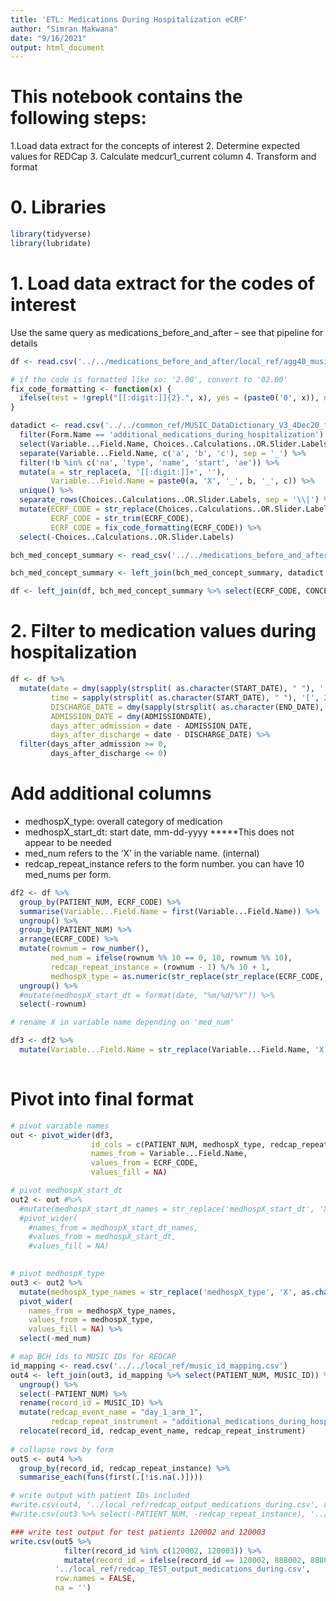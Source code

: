 ```yaml
---
title: 'ETL: Medications During Hospitalization eCRF'
author: "Simran Makwana"
date: "9/16/2021"
output: html_document
---
```


# This notebook contains the following steps:
1.Load data extract for the concepts of interest
2. Determine expected values for REDCap 
3. Calculate medcur1_current column
4. Transform and format

# 0. Libraries
```r
library(tidyverse)
library(lubridate)
```

# 1. Load data extract for the codes of interest
Use the same query as medications_before_and_after -- see that pipeline for details
```r

df <- read.csv('../../medications_before_and_after/local_ref/agg40_music_meds_filtered.csv')

# if the code is formatted like so: '2.00', convert to '02.00'
fix_code_formatting <- function(x) {
  ifelse(test = !grepl("[[:digit:]]{2}.", x), yes = (paste0('0', x)), no = (x))
}

datadict <- read.csv('../../common_ref/MUSIC_DataDictionary_V3_4Dec20_final version_clean_0.csv') %>%
  filter(Form.Name == 'additional_medications_during_hospitalization') %>%
  select(Variable...Field.Name, Choices..Calculations..OR.Slider.Labels) %>%
  separate(Variable...Field.Name, c('a', 'b', 'c'), sep = '_') %>%
  filter(!b %in% c('na', 'type', 'name', 'start', 'ae')) %>%
  mutate(a = str_replace(a, '[[:digit:]]+', ''),
         Variable...Field.Name = paste0(a, 'X', '_', b, '_', c)) %>%
  unique() %>% 
  separate_rows(Choices..Calculations..OR.Slider.Labels, sep = '\\|') %>%
  mutate(ECRF_CODE = str_replace(Choices..Calculations..OR.Slider.Labels, ',.*$', ''),
         ECRF_CODE = str_trim(ECRF_CODE),
         ECRF_CODE = fix_code_formatting(ECRF_CODE)) %>%
  select(-Choices..Calculations..OR.Slider.Labels)

bch_med_concept_summary <- read_csv('../../medications_before_and_after/data/bch_med_concept_summary_toReview.csv')

bch_med_concept_summary <- left_join(bch_med_concept_summary, datadict, by = 'ECRF_CODE')

df <- left_join(df, bch_med_concept_summary %>% select(ECRF_CODE, CONCEPT_CD, Variable...Field.Name), by = 'CONCEPT_CD')

```

# 2. Filter to medication values during hospitalization

```r

df <- df %>%
  mutate(date = dmy(sapply(strsplit( as.character(START_DATE), " "), '[', 1)),
         time = sapply(strsplit( as.character(START_DATE), " "), '[', 2),
         DISCHARGE_DATE = dmy(sapply(strsplit( as.character(END_DATE), " "), '[', 1)),
         ADMISSION_DATE = dmy(ADMISSIONDATE),
         days_after_admission = date - ADMISSION_DATE,
         days_after_discharge = date - DISCHARGE_DATE) %>%
  filter(days_after_admission >= 0,
         days_after_discharge <= 0)

```

# Add additional columns
- medhospX_type: overall category of medication
- medhospX_start_dt: start date, mm-dd-yyyy *****This does not appear to be needed
- med_num refers to the 'X' in the variable name. (internal)
- redcap_repeat_instance refers to the form number. you can have 10 med_nums per form.
```r
df2 <- df %>%
  group_by(PATIENT_NUM, ECRF_CODE) %>%
  summarise(Variable...Field.Name = first(Variable...Field.Name)) %>%
  ungroup() %>%
  group_by(PATIENT_NUM) %>%
  arrange(ECRF_CODE) %>%
  mutate(rownum = row_number(),
         med_num = ifelse(rownum %% 10 == 0, 10, rownum %% 10),
         redcap_repeat_instance = (rownum - 1) %/% 10 + 1,
         medhospX_type = as.numeric(str_replace(str_replace(ECRF_CODE, '\\...', ''), '^0', ''))) %>%
  ungroup() %>%
  #mutate(medhospX_start_dt = format(date, "%m/%d/%Y")) %>%
  select(-rownum) 

# rename X in variable name depending on 'med_num'

df3 <- df2 %>%
  mutate(Variable...Field.Name = str_replace(Variable...Field.Name, 'X', as.character(med_num)))
  
```

# Pivot into final format
```r

# pivot variable names
out <- pivot_wider(df3,
                  id_cols = c(PATIENT_NUM, medhospX_type, redcap_repeat_instance, med_num),   
                  names_from = Variable...Field.Name,
                  values_from = ECRF_CODE,
                  values_fill = NA) 

# pivot medhospX_start_dt
out2 <- out #%>%
  #mutate(medhospX_start_dt_names = str_replace('medhospX_start_dt', 'X', as.character(med_num))) %>%
  #pivot_wider(
    #names_from = medhospX_start_dt_names,
    #values_from = medhospX_start_dt,
    #values_fill = NA)
  

# pivot medhospX_type
out3 <- out2 %>%
  mutate(medhospX_type_names = str_replace('medhospX_type', 'X', as.character(med_num))) %>%
  pivot_wider(
    names_from = medhospX_type_names,
    values_from = medhospX_type,
    values_fill = NA) %>%
  select(-med_num)

# map BCH ids to MUSIC IDs for REDCAP
id_mapping <- read.csv('../../local_ref/music_id_mapping.csv')
out4 <- left_join(out3, id_mapping %>% select(PATIENT_NUM, MUSIC_ID)) %>% 
  ungroup() %>% 
  select(-PATIENT_NUM) %>%
  rename(record_id = MUSIC_ID) %>%
  mutate(redcap_event_name = "day_1_arm_1",
         redcap_repeat_instrument = "additional_medications_during_hospitalization") %>%
  relocate(record_id, redcap_event_name, redcap_repeat_instrument) 
  
# collapse rows by form
out5 <- out4 %>%
  group_by(record_id, redcap_repeat_instance) %>%
  summarise_each(funs(first(.[!is.na(.)])))

# write output with patient IDs included
#write.csv(out4, '../local_ref/redcap_output_medications_during.csv', row.names = FALSE, na = '')
#write.csv(out3 %>% select(-PATIENT_NUM, -redcap_repeat_instance), '../local_ref/redcap_output_medications_during.csv', row.names = FALSE)

### write test output for test patients 120002 and 120003
write.csv(out5 %>%
            filter(record_id %in% c(120002, 120003)) %>%
            mutate(record_id = ifelse(record_id == 120002, 888002, 888003)),
          '../local_ref/redcap_TEST_output_medications_during.csv',
          row.names = FALSE, 
          na = '')


```


